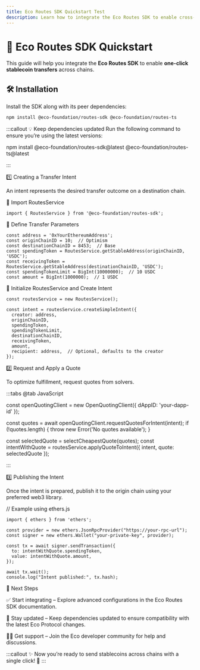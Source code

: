 ```yaml
---
title: Eco Routes SDK Quickstart Test
description: Learn how to integrate the Eco Routes SDK to enable cross-chain stablecoin transfers.
---
```


# 🚀 Eco Routes SDK Quickstart

This guide will help you integrate the **Eco Routes SDK** to enable **one-click stablecoin transfers** across chains.

## 🛠️ Installation

Install the SDK along with its peer dependencies:

```bash
npm install @eco-foundation/routes-sdk @eco-foundation/routes-ts
```
:::callout
💡 Keep dependencies updated
Run the following command to ensure you’re using the latest versions:

npm install @eco-foundation/routes-sdk@latest @eco-foundation/routes-ts@latest

:::

1️⃣ Creating a Transfer Intent

An intent represents the desired transfer outcome on a destination chain.

🔹 Import RoutesService
```
import { RoutesService } from '@eco-foundation/routes-sdk';
```
🔹 Define Transfer Parameters
```
const address = '0xYourEthereumAddress';
const originChainID = 10;  // Optimism
const destinationChainID = 8453;  // Base
const spendingToken = RoutesService.getStableAddress(originChainID, 'USDC');
const receivingToken = RoutesService.getStableAddress(destinationChainID, 'USDC');
const spendingTokenLimit = BigInt(10000000);  // 10 USDC
const amount = BigInt(1000000);  // 1 USDC
```
🔹 Initialize RoutesService and Create Intent
```
const routesService = new RoutesService();

const intent = routesService.createSimpleIntent({
  creator: address,
  originChainID,
  spendingToken,
  spendingTokenLimit,
  destinationChainID,
  receivingToken,
  amount,
  recipient: address,  // Optional, defaults to the creator
});
```
2️⃣ Request and Apply a Quote

To optimize fulfillment, request quotes from solvers.

:::tabs
@tab JavaScript


const openQuotingClient = new OpenQuotingClient({ dAppID: 'your-dapp-id' });

const quotes = await openQuotingClient.requestQuotesForIntent(intent);
if (!quotes.length) {
  throw new Error('No quotes available');
}

const selectedQuote = selectCheapestQuote(quotes);
const intentWithQuote = routesService.applyQuoteToIntent({ intent, quote: selectedQuote });

:::

3️⃣ Publishing the Intent

Once the intent is prepared, publish it to the origin chain using your preferred web3 library.

// Example using ethers.js
```
import { ethers } from 'ethers';

const provider = new ethers.JsonRpcProvider("https://your-rpc-url");
const signer = new ethers.Wallet("your-private-key", provider);

const tx = await signer.sendTransaction({
  to: intentWithQuote.spendingToken,
  value: intentWithQuote.amount,
});

await tx.wait();
console.log("Intent published:", tx.hash);
```
🎯 Next Steps

✅ Start integrating – Explore advanced configurations in the Eco Routes SDK documentation.

🔄 Stay updated – Keep dependencies updated to ensure compatibility with the latest Eco Protocol changes.

👨‍💻 Get support – Join the Eco developer community for help and discussions.

:::callout
✨ Now you’re ready to send stablecoins across chains with a single click! 🚀
:::

